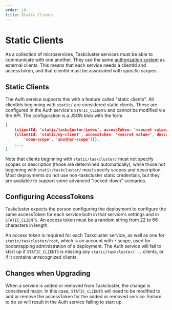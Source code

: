 ```yaml
---
order: 10
title: Static Clients
---
```


# Static Clients

As a collection of microservices, Taskcluster services must be able to communicate with one another.
They use the same [authorization system](/docs/manual/design/apis/hawk) as external clients.
This means that each service needs a clientId and accessToken, and that clientId must be associated with specific scopes.

## Static Clients

The Auth service supports this with a feature called "static clients".
All clientIds beginning with `static/` are considered static clients.
These are configured in the Auth service's `STATIC_CLIENTS` and cannot be modified via the API.
The configuration is a JSON blob with the form

```json
[
    {clientId: 'static/taskcluster/index', accessToken: '<secret value>'},
    {clientId: 'static/my-client', accessToken: '<secret value>', description: 'Client for index', scopes: [
        'some-scope', 'another-scope']]},
    ...,
]
```

Note that clients beginning with `static/taskcluster/` must not specify scopes or description (those are determined automatically), while those not beginning with `static/taskcluster/` *must* specify scopes and description.
Most deployments do not use non-taskcluster static credentials, but they are available to support some advanced "locked-down" scenarios.

## Configuring AccessTokens

Taskcluster expects the person configuring the deployment to configure the same accessToken for each service both in that service's settings and in `STATIC_CLIENTS`.
An access token must be a random string from 22 to 66 characters in length.

An access token is required for each Taskcluster service, as well as one for `static/taskcluster/root`, which is an account with `*` scope, used for bootstrapping administration of a deployment.
The Auth service will fail to start up if `STATIC_CLIENTS` is missing any `static/taskcluster/...` clients, or if it contains unrecognized clients.

## Changes when Upgrading

When a service is added or removed from Taskcluster, the change is considered major.
In this case, `STATIC_CLIENTS` will need to be modified to add or remove the accessToken for the added or removed service.
Failure to do so will result in the Auth service failing to start up.
